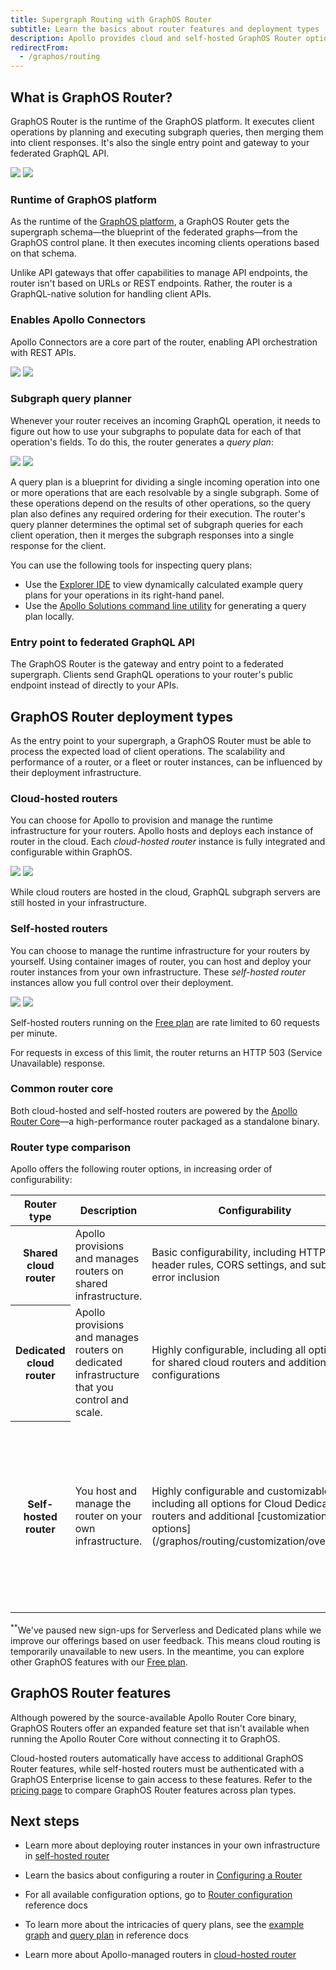 ```yaml
---
title: Supergraph Routing with GraphOS Router
subtitle: Learn the basics about router features and deployment types
description: Apollo provides cloud and self-hosted GraphOS Router options. The router acts as an entry point to your GraphQL APIs and provides a unified interface for clients to interact with.
redirectFrom:
  - /graphos/routing
---
```


## What is GraphOS Router?

GraphOS Router is the runtime of the GraphOS platform. It executes client operations by planning and executing subgraph queries, then merging them into client responses. It's also the single entry point and gateway to your federated GraphQL API.

<img src="../images/get-started/super-routing-1.svg" class="dark:hidden" />
<img
  src="../images/get-started/super-routing-1-dark.svg"
  class="hidden dark:block"
/>

### Runtime of GraphOS platform

As the runtime of the [GraphOS platform](/graphos/get-started/concepts/graphos), a GraphOS Router gets the supergraph schema—the blueprint of the federated graphs—from the GraphOS control plane. It then executes incoming clients operations based on that schema.

Unlike API gateways that offer capabilities to manage API endpoints, the router isn't based on URLs or REST endpoints. Rather, the router is a GraphQL-native solution for handling client APIs.

### Enables Apollo Connectors

Apollo Connectors are a core part of the router, enabling API orchestration with REST APIs.

<img src='../images/get-started/connector.svg' class="dark:hidden"/>
<img src='../images/get-started/connector-dark.svg' class="hidden dark:block"/>

### Subgraph query planner

Whenever your router receives an incoming GraphQL operation, it needs to figure out how to use your subgraphs to populate data for each of that operation's fields. To do this, the router generates a _query plan_:

<img src="../images/get-started/qp.svg" class="dark:hidden" />
<img src="../images/get-started/qp-dark.svg" class="hidden dark:block" />

A query plan is a blueprint for dividing a single incoming operation into one or more operations that are each resolvable by a single subgraph. Some of these operations depend on the results of other operations, so the query plan also defines any required ordering for their execution. The router's query planner determines the optimal set of subgraph queries for each client operation, then it merges the subgraph responses into a single response for the client.

You can use the following tools for inspecting query plans:

- Use the [Explorer IDE](/graphos/platform/explorer/) to view dynamically calculated example query plans for your operations in its right-hand panel.
- Use the [Apollo Solutions command line utility](https://github.com/apollosolutions/generate-query-plan) for generating a query plan locally.

<SolutionsNote />

### Entry point to federated GraphQL API

The GraphOS Router is the gateway and entry point to a federated supergraph. Clients send GraphQL operations to your router's public endpoint instead of directly to your APIs.


## GraphOS Router deployment types

As the entry point to your supergraph, a GraphOS Router must be able to process the expected load of client operations. The scalability and performance of a router, or a fleet or router instances, can be influenced by their deployment infrastructure.

### Cloud-hosted routers

You can choose for Apollo to provision and manage the runtime infrastructure for your routers. Apollo hosts and deploys each instance of router in the cloud. Each _cloud-hosted router_ instance is fully integrated and configurable within GraphOS.

<img src="../images/get-started/super-routing-2.svg" class="dark:hidden" />
<img
  src="../images/get-started/super-routing-2-dark.svg"
  class="hidden dark:block"
/>

<Note>

While cloud routers are hosted in the cloud, GraphQL subgraph servers are still hosted in your infrastructure.

</Note>

### Self-hosted routers

You can choose to manage the runtime infrastructure for your routers by yourself. Using container images of router, you can host and deploy your router instances from your own infrastructure. These _self-hosted router_ instances allow you full control over their deployment.

<img src="../images/get-started/super-routing-3.svg" class="dark:hidden" />
<img
  src="../images/get-started/super-routing-3-dark.svg"
  class="hidden dark:block"
/>

<Caution>

Self-hosted routers running on the [Free plan](https://www.apollographql.com/pricing) are rate limited to 60 requests per minute. 

For requests in excess of this limit, the router returns an HTTP 503 (Service Unavailable) response.

</Caution>

### Common router core

Both cloud-hosted and self-hosted routers are powered by the [Apollo Router Core](https://github.com/apollographql/router)—a high-performance router packaged as a standalone binary.

### Router type comparison

Apollo offers the following router options, in increasing order of configurability:

<table>
  <thead>
    <tr>
      <th>Router type</th>
      <th>Description</th>
      <th>Configurability</th>
      <th>Plan availability</th>
    </tr>
  </thead>
  <tbody>
    <tr>
      <th>Shared cloud router</th>
      <td>Apollo provisions and manages routers on shared infrastructure.</td>
      <td>
        Basic configurability, including HTTP header rules, CORS settings, and
        subgraph error inclusion
      </td>
      <td>
        Serverless<sup>**</sup>
      </td>
    </tr>
    <tr>
      <th>Dedicated cloud router</th>
      <td>
        Apollo provisions and manages routers on dedicated infrastructure that
        you control and scale.
      </td>
      <td>
        Highly configurable, including all options for shared cloud routers and
        additional configurations
      </td>
      <td>
        Dedicated<sup>**</sup>
      </td>
    </tr>
    <tr>
      <th>Self-hosted router</th>
      <td>You host and manage the router on your own infrastructure.</td>
      <td>
        Highly configurable and customizable, including all options for Cloud
        Dedicated routers and additional [customization
        options](/graphos/routing/customization/overview).
      </td>
      <td>
        The Apollo Router Core is available as a free and source-available
        router. Connecting your self-hosted router to GraphOS requires a{" "}
        <a href="https://apollographql.com/pricing">GraphOS</a> plan.
      </td>
    </tr>
  </tbody>
</table>

<Note>

<sup>**</sup>We've paused new sign-ups for Serverless and Dedicated plans while
we improve our offerings based on user feedback. This means cloud routing is
temporarily unavailable to new users. In the meantime, you can explore other
GraphOS features with our [Free
plan](https://studio.apollographql.com/signup?referrer=docs-content).

</Note>

## GraphOS Router features

Although powered by the source-available Apollo Router Core binary, GraphOS Routers offer an expanded feature set that isn't available when running the Apollo Router Core without connecting it to GraphOS.

Cloud-hosted routers automatically have access to additional GraphOS Router features, while self-hosted routers must be authenticated with a GraphOS Enterprise license to gain access to these features. Refer to the [pricing page](https://www.apollographql.com/pricing#graphos-router) to compare GraphOS Router features across plan types.

## Next steps

- Learn more about deploying router instances in your own infrastructure in [self-hosted router](/graphos/routing/self-hosted/)

- Learn the basics about configuring a router in [Configuring a Router](/graphos/routing/configure-your-router)

- For all available configuration options, go to [Router configuration](/graphos/reference/router/configuration) reference docs

- To learn more about the intricacies of query plans, see the [example graph](/graphos/reference/federation/query-plans#example-graph) and [query plan](/graphos/reference/federation/query-plans#example-graph) in reference docs

- Learn more about Apollo-managed routers in [cloud-hosted router](/graphos/routing/cloud/)
